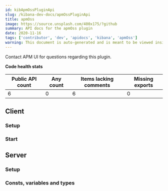 ```yaml
---
id: kibApmOssPluginApi
slug: /kibana-dev-docs/apmOssPluginApi
title: apmOss
image: https://source.unsplash.com/400x175/?github
summary: API docs for the apmOss plugin
date: 2020-11-16
tags: ['contributor', 'dev', 'apidocs', 'kibana', 'apmOss']
warning: This document is auto-generated and is meant to be viewed inside our experimental, new docs system. Reach out in #docs-engineering for more info.
---
```




Contact APM UI for questions regarding this plugin.

**Code health stats**

| Public API count  | Any count | Items lacking comments | Missing exports | 
|-------------------|-----------|------------------------|-----------------|
| 6 | 0 | 6 | 0 |

## Client

### Setup
<DocDefinitionList data={[apmOssObj.client.setup]}/>

### Start
<DocDefinitionList data={[apmOssObj.client.start]}/>

## Server

### Setup
<DocDefinitionList data={[apmOssObj.server.setup]}/>

### Consts, variables and types
<DocDefinitionList data={apmOssObj.server.misc}/>

